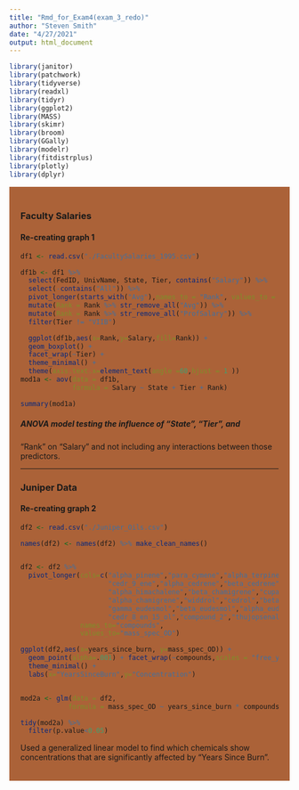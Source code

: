 ```yaml
---
title: "Rmd_for_Exam4(exam_3_redo)"
author: "Steven Smith"
date: "4/27/2021"
output: html_document
---
```


```r
library(janitor)
library(patchwork)
library(tidyverse)
library(readxl)
library(tidyr)
library(ggplot2)
library(MASS)
library(skimr)
library(broom)
library(GGally)
library(modelr)
library(fitdistrplus)
library(plotly)
library(dplyr)

```

<style type="text/css">
.main-container {
  max-width:1800px;
  margin-left: auto;
  margin-right; auto;
}
</style>

<style>
div.orange { background-color:#ab6238; border-radius: Spx; padding: 20px;}
</style>
<div class = "orange">

### Faculty Salaries
#### Re-creating graph 1

```r
df1 <- read.csv("./FacultySalaries_1995.csv")

df1b <- df1 %>% 
  select(FedID, UnivName, State, Tier, contains("Salary")) %>% 
  select(-contains("All")) %>% 
  pivot_longer(starts_with("Avg"),names_to = "Rank", values_to = "Salary") %>% 
  mutate(Rank = Rank %>% str_remove_all("Avg")) %>% 
  mutate(Rank = Rank %>% str_remove_all("ProfSalary")) %>% 
  filter(Tier != "VIIB") 

  ggplot(df1b,aes(x=Rank,y=Salary,fill=Rank)) +
  geom_boxplot() +
  facet_wrap(~Tier) +
  theme_minimal() +
  theme(axis.text.x=element_text(angle =60,hjust = 1 ))
mod1a <- aov(data = df1b,
             formula = Salary ~ State + Tier + Rank)

summary(mod1a)
```

##### ANOVA model testing the influence of "State", "Tier", and 
"Rank" on "Salary" and not including any interactions between those predictors.

___

### Juniper Data
#### Re-creating graph 2

```r

df2 <- read.csv("./Juniper_Oils.csv")

names(df2) <- names(df2) %>% make_clean_names()


df2 <- df2 %>% 
  pivot_longer(cols=c("alpha_pinene","para_cymene","alpha_terpineol",
                      "cedr_9_ene","alpha_cedrene","beta_cedrene","cis_thujopsene",
                      "alpha_himachalene","beta_chamigrene","cuparene","compound_1",
                      "alpha_chamigrene","widdrol","cedrol","beta_acorenol","alpha_acorenol",
                      "gamma_eudesmol","beta_eudesmol","alpha_eudesmol","cedr_8_en_13_ol",
                      "cedr_8_en_15_ol","compound_2","thujopsenal"),
               names_to="compounds",
               values_to="mass_spec_OD")

ggplot(df2,aes(x=years_since_burn, y=mass_spec_OD)) +
  geom_point(alpha=.001) + facet_wrap(~compounds,scales = "free_y") + geom_smooth() + 
  theme_minimal() +
  labs(x="YearsSinceBurn",y="Concentration")


mod2a <- glm(data = df2,
            formula = mass_spec_OD ~ years_since_burn * compounds)

tidy(mod2a) %>% 
  filter(p.value<0.05)
```
Used a generalized linear model to find which chemicals show concentrations that are significantly affected by "Years Since Burn".